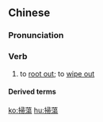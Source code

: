 {{also|扫荡}}
==Chinese==
{{zh-forms|s=扫荡}}

===Pronunciation===
{{zh-pron
|m=sǎodàng
|c=sou3 dong6
|h=pfs=so-thong
|mn=qz:sàu-tǒng/tw,xm,zz:sàu-tōng
|cat=v
}}

===Verb===
{{zh-verb}}

# to [[root out]]; to [[wipe out]]

====Derived terms====
{{zh-der|大掃蕩}}

[[ko:掃蕩]]
[[hu:掃蕩]]
